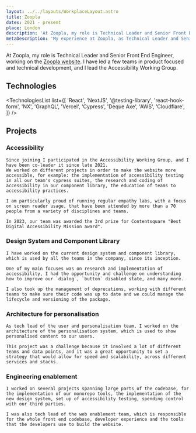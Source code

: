 ```yaml
---
layout: ../../layouts/WorkplaceLayout.astro
title: Zoopla
dates: 2021 - present
place: London
description: 'At Zoopla, my role is Technical Leader and Senior Front End Engineer, working on the Zoopla website. I have led a few teams in product focused and technical development, and I lead the Accessibility Working Group.'
metaDescription: 'My experience at Zoopla, as Technical Leader and Senior Front End Engineer, working on the Zoopla website.'
---
```



At Zoopla, my role is Technical Leader and Senior Front End Engineer, working on the <a href="https://www.zoopla.co.uk" target="_blank">Zoopla website</a>. I have led a few teams in product focused and technical development, and I lead the Accessibility Working Group.

## Technologies

<TechnologiesList list={[
    'React',
    'NextJS',
    '@testing-library',
    'react-hook-form',
    'NX',
    'GraphQL',
    'Vercel',
    'Cypress',
    'Deque Axe',
    'AWS',
    'Cloudflare',
]} />

## Projects

### Accessibility

    Since joining I participated in the Accessibility Working Group, and I have been co-leader it since late 2021. 
    We worked on different projects in order to make the website more accessible, for example: the implementation of accessibility testing in all our team's cypress suites, the research and coding of accessibility in our component library, the education of teams to accessibility practices.

    I am particularly proud of running regular empathy labs, with a focus on screen reader usage, that have been attended by more than a 70 people from a variety of disciplines and teams.

    In 2023, our team was awarded the 3rd prize for Contentsquare "Best Digital Accessibility Mission award".

### Design System and Component Library

    I have worked on the current design system and component library, which is used by all the teams in the company, since its inception.
    
    One of my main focuses was on research and implementation of accessibility, I had the opportunity and challenge on understanding how to improve our `dialog`, `button` disabled state, and many more.
    
    I also took up the management of deprecations, working with different teams to make sure their code was up to date and we could manage the lifecycle and versioning of the package.

### Architecture for personalisation

    As tech lead of the user and personalisation team, I worked on the architecture of the personalisation system, which is used to show personalised content to our users.

    This project was a challenge because it involved a lot of different teams and data points, and it was a great opportunity to set a strategy that would allow for speed and scalability, across different services and stacks.

### Engineering enablement

    I worked on several projects spanning large parts of the codebase, for the implementation of our monorepo tools, the implementation of the new design system, set up of accessibility testing, spending control with our third parties.

    I was also tech lead of the web enablement team, which is responsible for the whole front end codebase, developer experience and the tools that the developers use to build the website.

